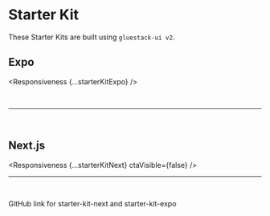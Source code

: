 
# Starter Kit

These Starter Kits are built using `gluestack-ui v2`.

## Expo

<Responsiveness {...starterKitExpo} />

<br />

---

<br />

## Next.js

<Responsiveness {...starterKitNext} ctaVisible={false} />

---

<br />

GitHub link for <StarterKitLink>starter-kit-next</StarterKitLink> and <StarterKitLink>starter-kit-expo</StarterKitLink>
